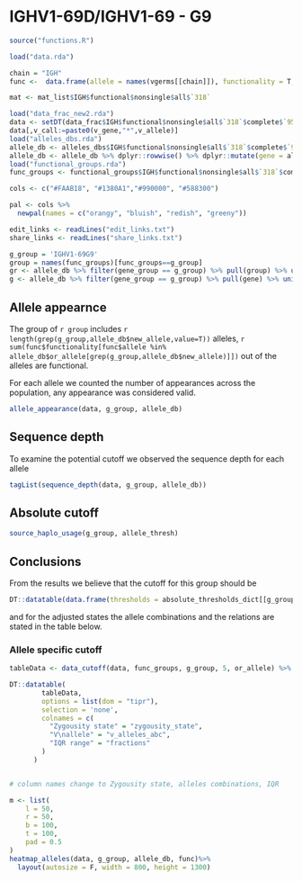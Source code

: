 # IGHV1-69D/IGHV1-69 - G9
```r
source("functions.R")
```

```r
load("data.rda")

chain = "IGH"
func <-  data.frame(allele = names(vgerms[[chain]]), functionality = T, sign = 'F', stringsAsFactors = F)

mat <- mat_list$IGH$functional$nonsingle$all$`318`

load("data_frac_new2.rda")
data <- setDT(data_frac$IGH$functional$nonsingle$all$`318`$complete$`95`)
data[,v_call:=paste0(v_gene,"*",v_allele)]
load("alleles_dbs.rda")
allele_db <- alleles_dbs$IGH$functional$nonsingle$all$`318`$complete$`95`
allele_db <- allele_db %>% dplyr::rowwise() %>% dplyr::mutate(gene = alakazam::getGene(or_allele, strip_d = F, omit_nl = F), group = strsplit(gsub(gene, "", new_allele),"[*]")[[1]][1], gene_group = alakazam::getGene(new_allele, strip_d = F, omit_nl = F))
load("functional_groups.rda")
func_groups <- functional_groups$IGH$functional$nonsingle$all$`318`$complete$`95`

cols <- c("#FAAB18", "#1380A1","#990000", "#588300")

pal <- cols %>% 
  newpal(names = c("orangy", "bluish", "redish", "greeny"))

edit_links <- readLines("edit_links.txt")
share_links <- readLines("share_links.txt")
```

```r
g_group = 'IGHV1-69G9'
group = names(func_groups)[func_groups==g_group]
gr <- allele_db %>% filter(gene_group == g_group) %>% pull(group) %>% unique()
g <- allele_db %>% filter(gene_group == g_group) %>% pull(gene) %>% unique()
```

## Allele appearnce 

The group of `r group` includes `r length(grep(g_group,allele_db$new_allele,value=T))` alleles, `r sum(func$functionality[func$allele %in% allele_db$or_allele[grep(g_group,allele_db$new_allele)]])` out of the alleles are functional.

For each allele we counted the number of appearances across the population, any appearance was considered valid. 

```r
allele_appearance(data, g_group, allele_db)
```

## Sequence depth

To examine the potential cutoff we observed the sequence depth for each allele

```r
tagList(sequence_depth(data, g_group, allele_db))
```

## Absolute cutoff

```r
source_haplo_usage(g_group, allele_thresh)
```

## Conclusions

From the results we believe that the cutoff for this group should be 
```r
DT::datatable(data.frame(thresholds = absolute_thresholds_dict[[g_group]]))
```

and for the adjusted states the allele combinations and the relations are stated in the table below.

### Allele specific cutoff

```r

tableData <- data_cutoff(data, func_groups, g_group, 5, or_allele) %>% dplyr::group_by(zygousity_state, v_allele) %>% dplyr::summarise(mean_freq = paste0(round(quantile(freq2, 3/4),3),":", round(quantile(freq2, 1/4),3)), v_alleles_abc = unique(v_allele_axis)) %>% dplyr::group_by(zygousity_state, v_alleles_abc) %>% dplyr::summarise(fractions = paste0(mean_freq, collapse = ";"))

DT::datatable(
        tableData,
        options = list(dom = "tipr"),
        selection = 'none',
        colnames = c(
          "Zygousity state" = "zygousity_state",
          "V\nallele" = "v_alleles_abc",
          "IQR range" = "fractions"
        )
      )


# column names change to Zygousity state, alleles combinations, IQR 

```
```r
m <- list(
    l = 50,
    r = 50,
    b = 100,
    t = 100,
    pad = 0.5
)
heatmap_alleles(data, g_group, allele_db, func)%>%
  layout(autosize = F, width = 800, height = 1300)
```
